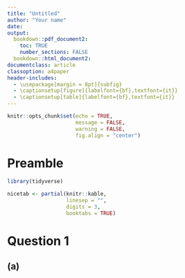 ```yaml
---
title: "Untitled"
author: "Your name"
date: 
output:
  bookdown::pdf_document2:
    toc: TRUE
    number_sections: FALSE
  bookdown::html_document2: 
documentclass: article
classoption: a4paper
header-includes:
  - \usepackage[margin = 8pt]{subfig}
  - \captionsetup[figure]{labelfont={bf},textfont={it}}
  - \captionsetup[table]{labelfont={bf},textfont={it}}
---
```


```r
knitr::opts_chunk$set(echo = TRUE,
                      message = FALSE,
                      warning = FALSE,
                      fig.align = "center")
```

# Preamble

```r
library(tidyverse)
```

```r
nicetab <- partial(knitr::kable,
                   linesep = "",
                   digits = 3,
                   booktabs = TRUE)
```

# Question 1

## (a)
